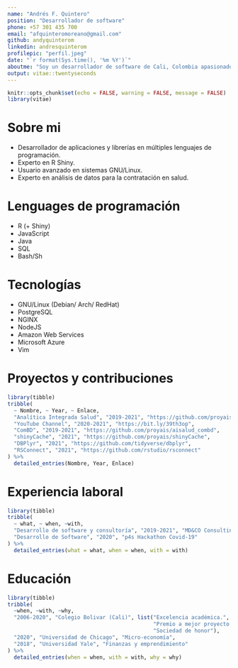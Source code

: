 ```yaml
---
name: "Andrés F. Quintero"
position: "Desarrollador de software"
phone: +57 301 435 700
email: "afquinteromoreano@gmail.com"
github: andyquinterom
linkedin: andresquinterom
profilepic: "perfil.jpeg"
date: "`r format(Sys.time(), '%m %Y')`"
aboutme: "Soy un desarrollador de software de Cali, Colombia apasionado por la tecnología y las matemáticas. Me encanta ser orador y transmitir nuevas ideas a la comunidad."
output: vitae::twentyseconds
---
```


```r
knitr::opts_chunk$set(echo = FALSE, warning = FALSE, message = FALSE)
library(vitae)
```

# Sobre mi

-   Desarrollador de aplicaciones y librerías en múltiples lenguajes de programación.
-   Experto en R Shiny.
-   Usuario avanzado en sistemas GNU/Linux.
-   Experto en análisis de datos para la contratación en salud.

# Lenguages de programación

-  R (+ Shiny)
-  JavaScript
-  Java
-  SQL
-  Bash/Sh

# Tecnologías

-  GNU/Linux (Debian/ Arch/ RedHat)
-  PostgreSQL
-  NGINX
-  NodeJS
-  Amazon Web Services
-  Microsoft Azure
-  Vim

# Proyectos y contribuciones

```r
library(tibble)
tribble(
  ~ Nombre, ~ Year, ~ Enlace,
  "Analítica Integrada Salud", "2019-2021", "https://github.com/proyais/aisalud",
  "YouTube Channel", "2020-2021", "https://bit.ly/39th3op",
  "ComBD", "2019-2021", "https://github.com/proyais/aisalud_combd",
  "shinyCache", "2021", "https://github.com/proyais/shinyCache",
  "DBPlyr", "2021", "https://github.com/tidyverse/dbplyr",
  "RSConnect", "2021", "https://github.com/rstudio/rsconnect"
) %>% 
  detailed_entries(Nombre, Year, Enlace)
```

# Experiencia laboral

```r
library(tibble)
tribble(
  ~ what, ~ when, ~with,
  "Desarrollo de software y consultoría", "2019-2021", "MD&CO Consulting Group",
  "Desarrollo de Software", "2020", "p4s Hackathon Covid-19"
) %>% 
  detailed_entries(what = what, when = when, with = with)
```

# Educación

```r
library(tibble)
tribble(
  ~when, ~with, ~why, 
  "2006-2020", "Colegio Bolivar (Cali)", list("Excelencia académica.",
                                              "Premio a mejor proyecto de grado.",
                                              "Sociedad de honor"),
  "2020", "Universidad de Chicago", "Micro-economía",
  "2018", "Universidad Yale", "Finanzas y emprendimiento"
) %>% 
  detailed_entries(when = when, with = with, why = why)
```
